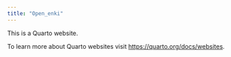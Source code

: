 ```yaml
---
title: "Open_enki"
---
```


This is a Quarto website.

To learn more about Quarto websites visit <https://quarto.org/docs/websites>.
